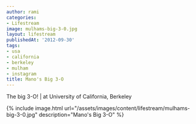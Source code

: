 ```yaml
---
author: rami
categories:
- Lifestream
image: mulhams-big-3-0.jpg
layout: lifestream
publishedAt: '2012-09-30'
tags:
- usa
- california
- berkeley
- mulham
- instagram
title: Mano's Big 3-O
---
```


The big 3-O! | at University of California, Berkeley

{% include image.html url="/assets/images/content/lifestream/mulhams-big-3-0.jpg" description="Mano's Big 3-O" %}